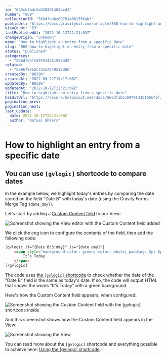 ```yaml
---
id: "632cb4b4c5dd38351401acd1"
number: "868"
collectionId: "566dfabbc6979143615564bf"
publicUrl: "https://docs.gravitykit.com/article/868-how-to-highlight-an-entry-from-a-specific-date"
viewCount: "53"
lastPublishedAt: "2022-10-12T22:21:09Z"
changeOrigin: "unknown"
name: "How to highlight an entry from a specific date"
slug: "868-how-to-highlight-an-entry-from-a-specific-date"
status: "published"
categories: 
  - "566dfe4fc6979143615564d9"
related: 
  - "5a96f9552c7d3a754951338e"
createdBy: "80506"
createdAt: "2022-09-22T19:17:08Z"
updatedBy: "80506"
updatedAt: "2022-10-12T22:21:09Z"
title: "How to highlight an entry from a specific date"
hsEditUrl: "https://secure.helpscout.net/docs/566dfabbc6979143615564bf/article/632cb4b4c5dd38351401acd1"
pagination_prev: 
pagination_next: 
last_update:
  date: 2022-10-12T22:21:09Z
  author: "Rafael Ehlers"
---
```


# How to highlight an entry from a specific date

## You can use `[gvlogic]` shortcode to compare dates

In the example below, we highlight today's entries by comparing the date stored on the field "Date B" with today's date (using the Gravity Forms Merge Tag `{date_dmy}`).

Let's start by adding a [Custom Content field](https://docs.gravitykit.com/article/111-using-the-custom-content-field) to our View:

![Screenshot showing the View editor with the Custom Content field added](https://s3.amazonaws.com/helpscout.net/docs/assets/54c58489e4b051242988532c/images/632cb6728b1e2859512fcc40/file-9SJdldDWmG.png)

We click the cog icon to configure the contents of the field, then add the following code:

```html
[gvlogic if="{Date B:3:dmy}" is="{date_dmy}"]
	<span style="background-color: green; color: white; padding: 2px 5px;">
		It’s Today
	</span>
[/gvlogic]
```

The code uses [the `[gvlogic]` shortcode](https://docs.gravitykit.com/article/252-gvlogic-shortcode) to check whether the date of the "Date B" field is the same as today's date. If so, the code will output HTML that shows the words "It's Today" with a green background.

Here's how the Custom Content field appears, when configured:

![Screenshot showing the Custom Content field with the [gvlogic] shortcode inside](https://s3.amazonaws.com/helpscout.net/docs/assets/54c58489e4b051242988532c/images/632cb56f897d4809473f26af/file-cUIwjAiC5n.png)

And this screenshot shows how the Custom Content field appears in the View:

![Screenshot showing the View](https://s3.amazonaws.com/helpscout.net/docs/assets/54c58489e4b051242988532c/images/632cb5399c3e7c7d6a1abbbb/file-cJsHsyYfaU.png)

You can read more about the `[gvlogic]` shortcode and everything possible to achieve here: [Using the \[gvlogic\] shortcode](https://docs.gravitykit.com/article/252-gvlogic-shortcode#date-comparison).